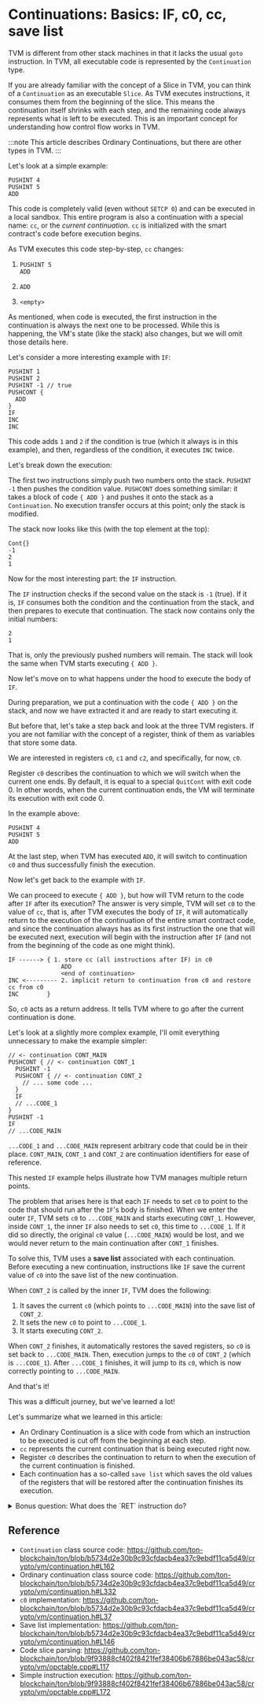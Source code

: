 
# Continuations: Basics: IF, c0, cc, save list

TVM is different from other stack machines in that it lacks the usual `goto` instruction. In TVM, all executable code is represented by the `Continuation` type.

If you are already familiar with the concept of a Slice in TVM, you can think of a `Continuation` as an executable `Slice`. As TVM executes instructions, it consumes them from the beginning of the slice. This means the continuation itself shrinks with each step, and the remaining code always represents what is left to be executed. This is an important concept for understanding how control flow works in TVM.

:::note
This article describes Ordinary Continuations, but there are other types in TVM.
:::

Let's look at a simple example:

```
PUSHINT 4
PUSHINT 5
ADD
```

This code is completely valid (even without `SETCP 0`) and can be executed in a local sandbox. This entire program is also a continuation with a special name: `cc`, or the *current continuation*. `cc` is initialized with the smart contract's code before execution begins.

As TVM executes this code step-by-step, `cc` changes:

1. ```
   PUSHINT 5
   ADD
   ```

2. ```
   ADD
   ```

3. ```
   <empty>
   ```

As mentioned, when code is executed, the first instruction in the continuation is always the next one to be processed. While this is happening, the VM's state (like the stack) also changes, but we will omit those details here.

Let's consider a more interesting example with `IF`:

```
PUSHINT 1
PUSHINT 2
PUSHINT -1 // true
PUSHCONT {
  ADD
}
IF
INC
INC
```

This code adds `1` and `2` if the condition is true (which it always is in this example), and then, regardless of the condition, it executes `INC` twice.

Let's break down the execution:

The first two instructions simply push two numbers onto the stack. `PUSHINT -1` then pushes the condition value. `PUSHCONT` does something similar: it takes a block of code `{ ADD }` and pushes it onto the stack as a `Continuation`. No execution transfer occurs at this point; only the stack is modified.

 The stack now looks like this (with the top element at the top):

```
Cont{}
-1
2
1
```

Now for the most interesting part: the `IF` instruction.

The `IF` instruction checks if the second value on the stack is `-1` (true). If it is, `IF` consumes both the condition and the continuation from the stack, and then prepares to execute that continuation. The stack now contains only the initial numbers:

```
2
1
```

That is, only the previously pushed numbers will remain. The stack will look the same when TVM starts executing `{ ADD }`.

Now let's move on to what happens under the hood to execute the body of `IF`.

During preparation, we put a continuation with the code `{ ADD }` on the stack, and now we have extracted it and are ready to start executing it.

But before that, let's take a step back and look at the three TVM registers. If you are not familiar with the concept of a register, think of them as variables that store some data.

We are interested in registers `c0`, `c1` and `c2`, and specifically, for now, `c0`.

Register `c0` describes the continuation to which we will switch when the current one ends. By default, it is equal to a special `QuitCont` with exit code 0. In other words, when the current continuation ends, the VM will terminate its execution with exit code 0.

In the example above:

```
PUSHINT 4
PUSHINT 5
ADD
```

At the last step, when TVM has executed `ADD`, it will switch to continuation `c0` and thus successfully finish the execution.

Now let's get back to the example with `IF`. 

We can proceed to execute `{ ADD }`, but how will TVM return to the code after `IF` after its execution? The answer is very simple, TVM will set `c0` to the value of `cc`, that is, after TVM executes the body of `IF`, it will automatically return to the execution of the continuation of the entire smart contract code, and since the continuation always has as its first instruction the one that will be executed next, execution will begin with the instruction after `IF` (and not from the beginning of the code as one might think). 

```
IF ------> { 1. store cc (all instructions after IF) in c0
               ADD
               <end of continuation>
INC <--------- 2. implicit return to continuation from c0 and restore cc from c0
INC        }
```

So, `c0` acts as a return address. It tells TVM where to go after the current continuation is done.

Let's look at a slightly more complex example, I'll omit everything unnecessary to make the example simpler:

```
// <- continuation CONT_MAIN
PUSHCONT { // <- continuation CONT_1
  PUSHINT -1
  PUSHCONT { // <- continuation CONT_2
    // ... some code ...
  }
  IF
  // ...CODE_1
}
PUSHINT -1
IF
// ...CODE_MAIN
```

`...CODE_1`  and `...CODE_MAIN` represent arbitrary code that could be in their place. `CONT_MAIN`, `CONT_1` and `CONT_2` are continuation identifiers for ease of reference.

This nested `IF` example helps illustrate how TVM manages multiple return points.

The problem that arises here is that each `IF` needs to set `c0` to point to the code that should run after the `IF`'s body is finished. When we enter the outer `IF`, TVM sets `c0` to `...CODE_MAIN` and starts executing `CONT_1`. However, inside `CONT_1`, the inner `IF` also needs to set `c0`, this time to `...CODE_1`. If it did so directly, the original `c0` value (`...CODE_MAIN`) would be lost, and we would never return to the main continuation after `CONT_1` finishes.

To solve this, TVM uses a **save list** associated with each continuation. Before executing a new continuation, instructions like `IF` save the current value of `c0` into the save list of the new continuation.

When `CONT_2` is called by the inner `IF`, TVM does the following:
1. It saves the current `c0` (which points to `...CODE_MAIN`) into the save list of `CONT_2`.
2. It sets the new `c0` to point to `...CODE_1`.
3. It starts executing `CONT_2`.

When `CONT_2` finishes, it automatically restores the saved registers, so `c0` is set back to `...CODE_MAIN`. Then, execution jumps to the `c0` of `CONT_2` (which is `...CODE_1`). After `...CODE_1` finishes, it will jump to its `c0`, which is now correctly pointing to `...CODE_MAIN`.

And that's it!

This was a difficult journey, but we've learned a lot!

Let's summarize what we learned in this article:

- An Ordinary Continuation is a slice with code from which an instruction to be executed is cut off from the beginning at each step.
- `cc` represents the current continuation that is being executed right now.
- Register `c0` describes the continuation to return to when the execution of the current continuation is finished.
- Each continuation has a so-called `save list` which saves the old values of the registers that will be restored after the continuation finishes its execution.

<details>
<summary>Bonus question: What does the `RET` instruction do?</summary>

> The `RET` instruction jumps to the continuation from `c0`, while the rest of `cc` is discarded.
</details>

## Reference

- `Continuation` class source code: https://github.com/ton-blockchain/ton/blob/b5734d2e30b9c93cfdacb4ea37c9ebdf11ca5d49/crypto/vm/continuation.h#L162
- Ordinary continuation class source code: https://github.com/ton-blockchain/ton/blob/b5734d2e30b9c93cfdacb4ea37c9ebdf11ca5d49/crypto/vm/continuation.h#L332
- `c0` implementation: https://github.com/ton-blockchain/ton/blob/b5734d2e30b9c93cfdacb4ea37c9ebdf11ca5d49/crypto/vm/continuation.h#L37
- Save list implementation: https://github.com/ton-blockchain/ton/blob/b5734d2e30b9c93cfdacb4ea37c9ebdf11ca5d49/crypto/vm/continuation.h#L146
- Code slice parsing: https://github.com/ton-blockchain/ton/blob/9f93888cf402f8421fef38406b67886be043ac58/crypto/vm/opctable.cpp#L117
- Simple instruction execution: https://github.com/ton-blockchain/ton/blob/9f93888cf402f8421fef38406b67886be043ac58/crypto/vm/opctable.cpp#L172

<Feedback/>
